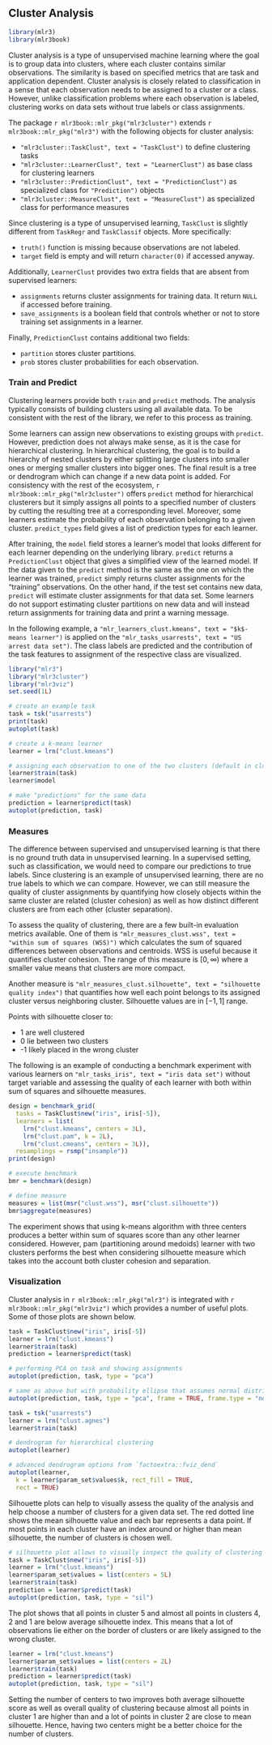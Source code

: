 ## Cluster Analysis {#cluster}

```r
library(mlr3)
library(mlr3book)
```

Cluster analysis is a type of unsupervised machine learning where the goal is to group data into clusters, where each cluster contains similar observations.
The similarity is based on specified metrics that are task and application dependent.
Cluster analysis is closely related to classification in a sense that each observation needs to be assigned to a cluster or a class.
However, unlike classification problems where each observation is labeled, clustering works on data sets without true labels or class assignments.

The package `r mlr3book::mlr_pkg("mlr3cluster")` extends `r mlr3book::mlr_pkg("mlr3")` with the following objects for cluster analysis:

* `"mlr3cluster::TaskClust", text = "TaskClust")` to define clustering tasks
* `"mlr3cluster::LearnerClust", text = "LearnerClust")` as base class for clustering learners
* `"mlr3cluster::PredictionClust", text = "PredictionClust")` as specialized class for `"Prediction")` objects
* `"mlr3cluster::MeasureClust", text = "MeasureClust")` as specialized class for performance measures

Since clustering is a type of unsupervised learning, `TaskClust` is slightly different from `TaskRegr` and `TaskClassif` objects.
More specifically:

  * `truth()` function is missing because observations are not labeled.
  * `target` field is empty and will return `character(0)` if accessed anyway.

Additionally, `LearnerClust` provides two extra fields that are absent from supervised learners:

  * `assignments` returns cluster assignments for training data. It return `NULL` if accessed before training.
  * `save_assignments` is a boolean field that controls whether or not to store training set assignments in a learner.

Finally, `PredictionClust` contains additional two fields:

  * `partition` stores cluster partitions.
  * `prob` stores cluster probabilities for each observation.


### Train and Predict

Clustering learners provide both `train` and `predict` methods.
The analysis typically consists of building clusters using all available data.
To be consistent with the rest of the library, we refer to this process as training.

Some learners can assign new observations to existing groups with `predict`.
However, prediction does not always make sense, as it is the case for hierarchical clustering.
In hierarchical clustering, the goal is to build a hierarchy of nested clusters by either splitting large clusters into smaller ones or merging smaller clusters into bigger ones.
The final result is a tree or dendrogram which can change if a new data point is added.
For consistency with the rest of the ecosystem, `r mlr3book::mlr_pkg("mlr3cluster")` offers `predict` method for hierarchical clusterers but it simply assigns all points to a specified number of clusters by cutting the resulting tree at a corresponding level.
Moreover, some learners estimate the probability of each observation belonging to a given cluster.
`predict_types` field gives a list of prediction types for each learner.

After training, the `model` field stores a learner's model that looks different for each learner depending on the underlying library.
`predict` returns a `PredictionClust` object that gives a simplified view of the learned model.
If the data given to the `predict` method is the same as the one on which the learner was trained, `predict` simply returns cluster assignments for the "training" observations.
On the other hand, if the test set contains new data, `predict` will estimate cluster assignments for that data set.
Some learners do not support estimating cluster partitions on new data and will instead return assignments for training data and print a warning message.

In the following example, a `"mlr_learners_clust.kmeans", text = "$k$-means learner")` is applied on the `"mlr_tasks_usarrests", text = "US arrest data set")`.
The class labels are predicted and the contribution of the task features to assignment of the respective class are visualized.

```r
library("mlr3")
library("mlr3cluster")
library("mlr3viz")
set.seed(1L)

# create an example task
task = tsk("usarrests")
print(task)
autoplot(task)

# create a k-means learner
learner = lrn("clust.kmeans")

# assigning each observation to one of the two clusters (default in clust.kmeans)
learner$train(task)
learner$model

# make "predictions" for the same data
prediction = learner$predict(task)
autoplot(prediction, task)
```


### Measures

The difference between supervised and unsupervised learning is that there is no ground truth data in unsupervised learning.
In a supervised setting, such as classification, we would need to compare our predictions to true labels.
Since clustering is an example of unsupervised learning, there are no true labels to which we can compare.
However, we can still measure the quality of cluster assignments by quantifying how closely objects within the same cluster are related (cluster cohesion) as well as how distinct different clusters are from each other (cluster separation).

To assess the quality of clustering, there are a few built-in evaluation metrics available.
One of them is `"mlr_measures_clust.wss", text = "within sum of squares (WSS)")` which calculates the sum of squared differences between observations and centroids.
WSS is useful because it quantifies cluster cohesion.
The range of this measure is $[0, \infty)$ where a smaller value means that clusters are more compact.

Another measure is `"mlr_measures_clust.silhouette", text = "silhouette quality index")` that quantifies how well each point belongs to its assigned cluster versus neighboring cluster.
Silhouette values are in $[-1, 1]$ range.

Points with silhouette closer to:

   * 1 are well clustered
   * 0 lie between two clusters
   * -1 likely placed in the wrong cluster

The following is an example of conducting a benchmark experiment with various learners on `"mlr_tasks_iris", text = "iris data set")` without target variable and assessing the quality of each learner with both within sum of squares and silhouette measures.

```r
design = benchmark_grid(
  tasks = TaskClust$new("iris", iris[-5]),
  learners = list(
    lrn("clust.kmeans", centers = 3L),
    lrn("clust.pam", k = 2L),
    lrn("clust.cmeans", centers = 3L)),
  resamplings = rsmp("insample"))
print(design)

# execute benchmark
bmr = benchmark(design)

# define measure
measures = list(msr("clust.wss"), msr("clust.silhouette"))
bmr$aggregate(measures)
```

The experiment shows that using k-means algorithm with three centers produces a better within sum of squares score than any other learner considered. However, pam (partitioning around medoids) learner with two clusters performs the best when considering silhouette measure which takes into the account both cluster cohesion and separation.

### Visualization

Cluster analysis in `r mlr3book::mlr_pkg("mlr3")` is integrated with `r mlr3book::mlr_pkg("mlr3viz")` which provides a number of useful plots. Some of those plots are shown below.

```r
task = TaskClust$new("iris", iris[-5])
learner = lrn("clust.kmeans")
learner$train(task)
prediction = learner$predict(task)

# performing PCA on task and showing assignments
autoplot(prediction, task, type = "pca")

# same as above but with probability ellipse that assumes normal distribution
autoplot(prediction, task, type = "pca", frame = TRUE, frame.type = "norm")

task = tsk("usarrests")
learner = lrn("clust.agnes")
learner$train(task)

# dendrogram for hierarchical clustering
autoplot(learner)

# advanced dendrogram options from `factoextra::fviz_dend`
autoplot(learner,
  k = learner$param_set$values$k, rect_fill = TRUE,
  rect = TRUE)
```

Silhouette plots can help to visually assess the quality of the analysis and help choose a number of clusters for a given data set.
The red dotted line shows the mean silhouette value and each bar represents a data point.
If most points in each cluster have an index around or higher than mean silhouette, the number of clusters is chosen well.

```r
# silhouette plot allows to visually inspect the quality of clustering
task = TaskClust$new("iris", iris[-5])
learner = lrn("clust.kmeans")
learner$param_set$values = list(centers = 5L)
learner$train(task)
prediction = learner$predict(task)
autoplot(prediction, task, type = "sil")
```

The plot shows that all points in cluster 5 and almost all points in clusters 4, 2 and 1 are below average silhouette index.
This means that a lot of observations lie either on the border of clusters or are likely assigned to the wrong cluster.

```r
learner = lrn("clust.kmeans")
learner$param_set$values = list(centers = 2L)
learner$train(task)
prediction = learner$predict(task)
autoplot(prediction, task, type = "sil")
```

Setting the number of centers to two improves both average silhouette score as well as overall quality of clustering because almost all points in cluster 1 are higher than and a lot of points in cluster 2 are close to mean silhouette.
Hence, having two centers might be a better choice for the number of clusters.
